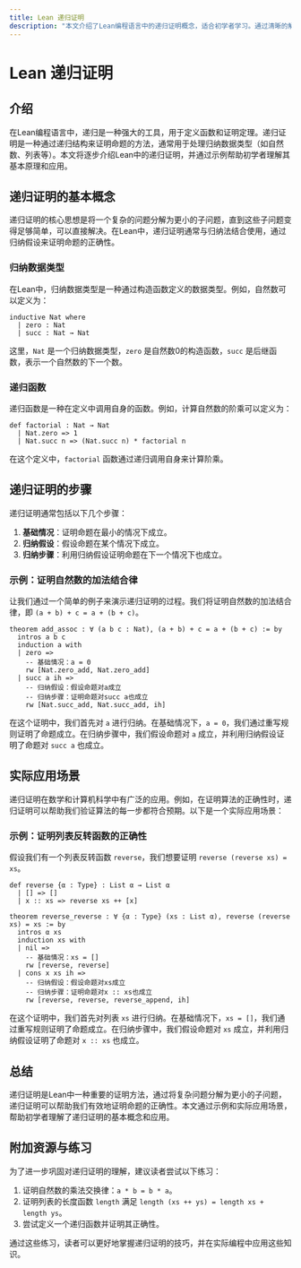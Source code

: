 ```yaml
---
title: Lean 递归证明
description: "本文介绍了Lean编程语言中的递归证明概念，适合初学者学习。通过清晰的解释、代码示例和实际案例，帮助读者掌握递归证明的基本原理和应用。"
---
```


# Lean 递归证明

## 介绍

在Lean编程语言中，递归是一种强大的工具，用于定义函数和证明定理。递归证明是一种通过递归结构来证明命题的方法，通常用于处理归纳数据类型（如自然数、列表等）。本文将逐步介绍Lean中的递归证明，并通过示例帮助初学者理解其基本原理和应用。

## 递归证明的基本概念

递归证明的核心思想是将一个复杂的问题分解为更小的子问题，直到这些子问题变得足够简单，可以直接解决。在Lean中，递归证明通常与归纳法结合使用，通过归纳假设来证明命题的正确性。

### 归纳数据类型

在Lean中，归纳数据类型是一种通过构造函数定义的数据类型。例如，自然数可以定义为：

```lean
inductive Nat where
  | zero : Nat
  | succ : Nat → Nat
```

这里，`Nat` 是一个归纳数据类型，`zero` 是自然数0的构造函数，`succ` 是后继函数，表示一个自然数的下一个数。

### 递归函数

递归函数是一种在定义中调用自身的函数。例如，计算自然数的阶乘可以定义为：

```lean
def factorial : Nat → Nat
  | Nat.zero => 1
  | Nat.succ n => (Nat.succ n) * factorial n
```

在这个定义中，`factorial` 函数通过递归调用自身来计算阶乘。

## 递归证明的步骤

递归证明通常包括以下几个步骤：

1. **基础情况**：证明命题在最小的情况下成立。
2. **归纳假设**：假设命题在某个情况下成立。
3. **归纳步骤**：利用归纳假设证明命题在下一个情况下也成立。

### 示例：证明自然数的加法结合律

让我们通过一个简单的例子来演示递归证明的过程。我们将证明自然数的加法结合律，即 `(a + b) + c = a + (b + c)`。

```lean
theorem add_assoc : ∀ (a b c : Nat), (a + b) + c = a + (b + c) := by
  intros a b c
  induction a with
  | zero =>
    -- 基础情况：a = 0
    rw [Nat.zero_add, Nat.zero_add]
  | succ a ih =>
    -- 归纳假设：假设命题对a成立
    -- 归纳步骤：证明命题对succ a也成立
    rw [Nat.succ_add, Nat.succ_add, ih]
```

在这个证明中，我们首先对 `a` 进行归纳。在基础情况下，`a = 0`，我们通过重写规则证明了命题成立。在归纳步骤中，我们假设命题对 `a` 成立，并利用归纳假设证明了命题对 `succ a` 也成立。

## 实际应用场景

递归证明在数学和计算机科学中有广泛的应用。例如，在证明算法的正确性时，递归证明可以帮助我们验证算法的每一步都符合预期。以下是一个实际应用场景：

### 示例：证明列表反转函数的正确性

假设我们有一个列表反转函数 `reverse`，我们想要证明 `reverse (reverse xs) = xs`。

```lean
def reverse {α : Type} : List α → List α
  | [] => []
  | x :: xs => reverse xs ++ [x]

theorem reverse_reverse : ∀ {α : Type} (xs : List α), reverse (reverse xs) = xs := by
  intros α xs
  induction xs with
  | nil =>
    -- 基础情况：xs = []
    rw [reverse, reverse]
  | cons x xs ih =>
    -- 归纳假设：假设命题对xs成立
    -- 归纳步骤：证明命题对x :: xs也成立
    rw [reverse, reverse, reverse_append, ih]
```

在这个证明中，我们首先对列表 `xs` 进行归纳。在基础情况下，`xs = []`，我们通过重写规则证明了命题成立。在归纳步骤中，我们假设命题对 `xs` 成立，并利用归纳假设证明了命题对 `x :: xs` 也成立。

## 总结

递归证明是Lean中一种重要的证明方法，通过将复杂问题分解为更小的子问题，递归证明可以帮助我们有效地证明命题的正确性。本文通过示例和实际应用场景，帮助初学者理解了递归证明的基本概念和应用。

## 附加资源与练习

为了进一步巩固对递归证明的理解，建议读者尝试以下练习：

1. 证明自然数的乘法交换律：`a * b = b * a`。
2. 证明列表的长度函数 `length` 满足 `length (xs ++ ys) = length xs + length ys`。
3. 尝试定义一个递归函数并证明其正确性。

通过这些练习，读者可以更好地掌握递归证明的技巧，并在实际编程中应用这些知识。